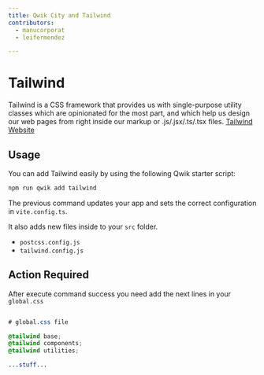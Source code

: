 ```yaml
---
title: Qwik City and Tailwind
contributors:
  - manucorporat
  - leifermendez

---
```


# Tailwind

Tailwind is a CSS framework that provides us with single-purpose utility classes which are 
opinionated for the most part, and which help us design our web pages from right inside our 
markup or .js/.jsx/.ts/.tsx files. [Tailwind Website](https://tailwindcss.com/)

## Usage

You can add Tailwind easily by using the following Qwik starter script:

```bash
npm run qwik add tailwind
```

The previous command updates your app and sets the correct configuration in `vite.config.ts`.

It also adds new files inside to your `src` folder.

- `postcss.config.js` 
- `tailwind.config.js`  

## Action Required

After execute command success you need add the next lines
in your `global.css`

```css

# global.css file

@tailwind base;
@tailwind components;
@tailwind utilities;

...stuff...

```
